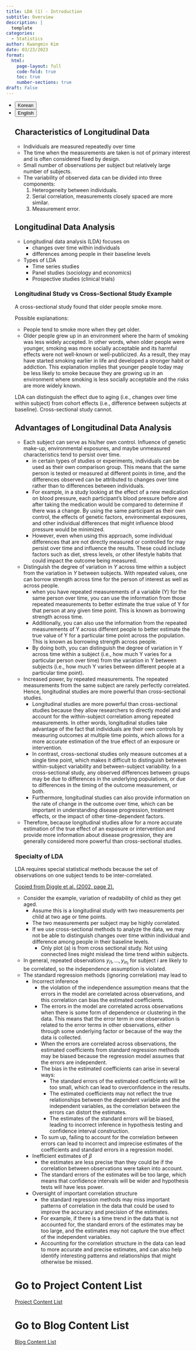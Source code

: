 ```yaml
---
title: LDA (1) - Introduction
subtitle: Overview
description: |
  template
categories:
  - Statistics
author: Kwangmin Kim
date: 03/23/2023
format: 
  html:
    page-layout: full
    code-fold: true
    toc: true
    number-sections: true
draft: False
---
```


<ul class="nav nav-pills" id="language-tab" role="tablist">
  <li class="nav-item" role="presentation">
    <button class="nav-link active" id="Korean-tab" data-bs-toggle="tab" data-bs-target="#Korean" type="button" role="tab" aria-controls="Korean" aria-selected="true">Korean</button>
  </li>
  <li class="nav-item" role="presentation">
    <button class="nav-link" id="English-tab" data-bs-toggle="tab" data-bs-target="#English" type="button" role="tab" aria-controls="knitr" aria-selected="false">English</button>
  </li>

<div class="tab-content" id="language-tabcontent">

<div class="tab-pane fade  show active" id="Korean" role="tabpanel" aria-labelledby="Korean-tab">

::: {#Korean .tab-pane .fade .show .active role="tabpanel" aria-labelledby="Korean-tab"}
## Characteristics of Longitudinal Data

* Individuals are measured repeatedly over time
* The time when the measurements are taken is not of primary interest and is often considered fixed by design.
* Small number of observations per subject but relatively large number of subjects.
* The variability of observed data can be divided into three components:
    1. Heterogeneity between individuals.
    2. Serial correlation, measurements closely spaced are more similar.
    3. Measurement error.

## Longitudinal Data Analysis

* Longitudinal data analysis (LDA) focuses on
    * changes over time within individuals
    * differences among people in their baseline levels
* Types of LDA
    * Time series studies
    * Panel studies (sociology and economics)
    * Prospective studies (clinical trials)

::: {.callout-tip}

### Longitudinal Study vs Cross-Sectional Study Example

A cross-sectional study found that older people smoke more.

Possible explanations:

* People tend to smoke more when they get older.
* Older people grew up in an environment where the harm of smoking was less widely accepted. In other words, when older people were younger, smoking was more socially acceptable and its harmful effects were not well-known or well-publicized. As a result, they may have started smoking earlier in life and developed a stronger habit or addiction. This explanation implies that younger people today may be less likely to smoke because they are growing up in an environment where smoking is less socially acceptable and the risks are more widely known.

LDA can distinguish the effect due to aging (i.e., changes over time within subject) from cohort effects (i.e., difference between subjects at baseline). Cross-sectional study cannot.
:::

## Advantages of Longitudinal Data Analysis

* Each subject can serve as his/her own control. Influence of genetic make-up, environmental exposures, and maybe unmeasured characteristics tend to persist over time.
    * in certain types of studies or experiments, individuals can be used as their own comparison group. This means that the same person is tested or measured at different points in time, and the differences observed can be attributed to changes over time rather than to differences between individuals. 
    * For example, in a study looking at the effect of a new medication on blood pressure, each participant's blood pressure before and after taking the medication would be compared to determine if there was a change. By using the same participant as their own control, the effects of genetic factors, environmental exposures, and other individual differences that might influence blood pressure would be minimized.
    * However, even when using this approach, some individual differences that are not directly measured or controlled for may persist over time and influence the results. These could include factors such as diet, stress levels, or other lifestyle habits that could impact the outcome being measured.
* Distinguish the degree of variation in $Y$ across time within a subject from the variation in $Y$ between subjects. With repeated values, one can borrow strength across time for the person of interest as well as across people.
    * when you have repeated measurements of a variable (Y) for the same person over time, you can use the information from those repeated measurements to better estimate the true value of Y for that person at any given time point. This is known as borrowing strength across time.
    * Additionally, you can also use the information from the repeated measurements of Y across different people to better estimate the true value of Y for a particular time point across the population. This is known as borrowing strength across people.
    * By doing both, you can distinguish the degree of variation in Y across time within a subject (i.e., how much Y varies for a particular person over time) from the variation in Y between subjects (i.e., how much Y varies between different people at a particular time point).
* Increased power, by repeated measurements. The repeated measurements from the same subject are rarely perfectly correlated. Hence, longitudinal studies are more powerful than cross-sectional studies.
    * Longitudinal studies are more powerful than cross-sectional studies because they allow researchers to directly model and account for the within-subject correlation among repeated measurements. In other words, longitudinal studies take advantage of the fact that individuals are their own controls by measuring outcomes at multiple time points, which allows for a more accurate estimation of the true effect of an exposure or intervention.
    * In contrast, cross-sectional studies only measure outcomes at a single time point, which makes it difficult to distinguish between within-subject variability and between-subject variability. In a cross-sectional study, any observed differences between groups may be due to differences in the underlying populations, or due to differences in the timing of the outcome measurement, or both. 
    * Furthermore, longitudinal studies can also provide information on the rate of change in the outcome over time, which can be important in understanding disease progression, treatment effects, or the impact of other time-dependent factors.
* Therefore, because longitudinal studies allow for a more accurate estimation of the true effect of an exposure or intervention and provide more information about disease progression, they are generally considered more powerful than cross-sectional studies.

### Specialty of LDA

LDA requires special statistical methods because the set of observations on one subject tends to be inter-correlated.

[Copied from Diggle et al. (2002, page 2).](./childhood%20readbility.PNG)

* Consider the example, variation of readability of child as they get aged.
    * Assume this is a longitudinal study with two measurements per child at two age or time points.
    * The two measurements per subject may be highly correlated.
    * If we use cross-sectional methods to analyze the data, we may not be able to distinguish changes over time within individual and difference among people in their baseline levels.
        * Only plot (a) is from cross sectional study. Not using connected lines might mislead the time trend within subjects.
* In general, repeated observations $y_{i1}, \dots , y_{in_i}$ for subject $i$ are likely to be correlated, so the independence assumption is violated.
* The standard regression methods (ignoring correlation) may lead to
    * Incorrect inference
        * the violation of the independence assumption means that the errors in the model are correlated across observations, and this correlation can bias the estimated coefficients.
        * The errors in the model are correlated across observations when there is some form of dependence or clustering in the data. This means that the error term in one observation is related to the error terms in other observations, either through some underlying factor or because of the way the data is collected.
        * When the errors are correlated across observations, the estimated coefficients from standard regression methods may be biased because the regression model assumes that the errors are independent. 
        * The bias in the estimated coefficients can arise in several ways:
            * The standard errors of the estimated coefficients will be too small, which can lead to overconfidence in the results.
            * The estimated coefficients may not reflect the true relationships between the dependent variable and the independent variables, as the correlation between the errors can distort the estimates.
            * The estimates of the standard errors will be biased, leading to incorrect inference in hypothesis testing and confidence interval construction.
        * To sum up, failing to account for the correlation between errors can lead to incorrect and imprecise estimates of the coefficients and standard errors in a regression model.
    * Inefficient estimates of $\beta$
        * the estimates are less precise than they could be if the correlation between observations were taken into account. 
        * The standard errors of the estimates will be too large, which means that confidence intervals will be wider and hypothesis tests will have less power.
    * Oversight of important correlation structure
        * the standard regression methods may miss important patterns of correlation in the data that could be used to improve the accuracy and precision of the estimates. 
        * For example, if there is a time trend in the data that is not accounted for, the standard errors of the estimates may be too large, and the estimates may not capture the true effect of the independent variables. 
        * Accounting for the correlation structure in the data can lead to more accurate and precise estimates, and can also help identify interesting patterns and relationships that might otherwise be missed.

:::
</div>

<div class="tab-pane fade" id="English" role="tabpanel" aria-labelledby="English-tab">

::: {#English .tab-pane .fade role="tabpanel" aria-labelledby="English-tab"}

:::

</div>


# Go to Project Content List

[Project Content List](./docs/projects/index.qmd)

# Go to Blog Content List

[Blog Content List](./docs/blog/posts/content_list.qmd)